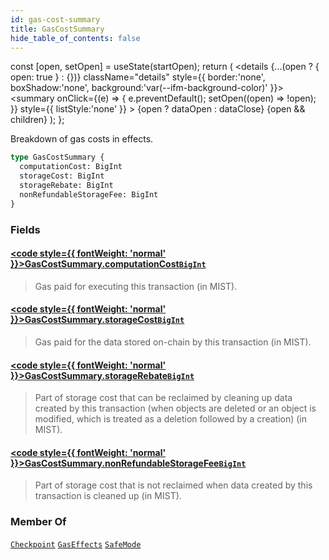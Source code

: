 ```yaml
---
id: gas-cost-summary
title: GasCostSummary
hide_table_of_contents: false
---
```









  const [open, setOpen] = useState(startOpen);
  return (
    <details {...(open ? { open: true } : {})} className="details" style={{ border:'none', boxShadow:'none', background:'var(--ifm-background-color)' }}>
      <summary
        onClick={(e) => {
          e.preventDefault();
          setOpen((open) => !open);
        }}
        style={{ listStyle:'none' }}
      >
      {open ? dataOpen : dataClose}
      </summary>
      {open && children}
    </details>
  );
};








Breakdown of gas costs in effects.


```graphql
type GasCostSummary {
  computationCost: BigInt
  storageCost: BigInt
  storageRebate: BigInt
  nonRefundableStorageFee: BigInt
}
```




### Fields

#### [<code style={{ fontWeight: 'normal' }}>GasCostSummary.<b>computationCost</b></code>](#)<Bullet />[`BigInt`](/references/sui-api/graphql/reference/scalars/big-int) <Badge class="badge badge--secondary" text="scalar"/> 
> 
> 
> Gas paid for executing this transaction (in MIST).
> 

#### [<code style={{ fontWeight: 'normal' }}>GasCostSummary.<b>storageCost</b></code>](#)<Bullet />[`BigInt`](/references/sui-api/graphql/reference/scalars/big-int) <Badge class="badge badge--secondary" text="scalar"/> 
> 
> 
> Gas paid for the data stored on-chain by this transaction (in MIST).
> 

#### [<code style={{ fontWeight: 'normal' }}>GasCostSummary.<b>storageRebate</b></code>](#)<Bullet />[`BigInt`](/references/sui-api/graphql/reference/scalars/big-int) <Badge class="badge badge--secondary" text="scalar"/> 
> 
> 
> Part of storage cost that can be reclaimed by cleaning up data created by this transaction
> (when objects are deleted or an object is modified, which is treated as a deletion followed
> by a creation) (in MIST).
> 

#### [<code style={{ fontWeight: 'normal' }}>GasCostSummary.<b>nonRefundableStorageFee</b></code>](#)<Bullet />[`BigInt`](/references/sui-api/graphql/reference/scalars/big-int) <Badge class="badge badge--secondary" text="scalar"/> 
> 
> 
> Part of storage cost that is not reclaimed when data created by this transaction is cleaned
> up (in MIST).
> 



### Member Of

[`Checkpoint`](/references/sui-api/graphql/reference/objects/checkpoint)  <Badge class="badge badge--secondary" text="object"/><Bullet />[`GasEffects`](/references/sui-api/graphql/reference/objects/gas-effects)  <Badge class="badge badge--secondary" text="object"/><Bullet />[`SafeMode`](/references/sui-api/graphql/reference/objects/safe-mode)  <Badge class="badge badge--secondary" text="object"/>

